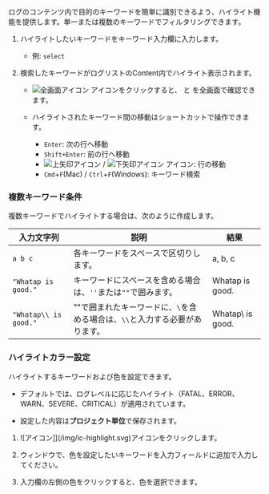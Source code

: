 ログのコンテンツ内で目的のキーワードを簡単に識別できるよう、ハイライト機能を提供します。単一または複数のキーワードでフィルタリングできます。

<InDoc pages="log-lt,aws-log-lt">
<ImgLang img='log-content-search-highlight.png' desc='ログTailコンテンツのハイライト'/>
</InDoc>

1. ハイライトしたいキーワードをキーワード入力欄に入力します。  
    * 例: `select`

1. 検索したキーワードがログリストのContent内でハイライト表示されます。

    * ![全画面アイコン](/img/ic-fullscreen.svg) <Cmdname sid="TLT06869" className="uitext" /> アイコンをクリックすると、<Cmdname sid="log" className="uitext" /> と <Cmdname sid="TTL06444" className="uitext" /> を全画面で確認できます。

    * ハイライトされたキーワード間の移動はショートカットで操作できます。

        * `Enter`: 次の行へ移動  
        * `Shift+Enter`: 前の行へ移動  
        * ![上矢印アイコン](/img/ic-s-up.svg) / ![下矢印アイコン](/img/ic-s-down.svg) アイコン: 行の移動  
        * `Cmd`+`F`(Mac) / `Ctrl`+`F`(Windows): キーワード検索

### 複数キーワード条件

複数キーワードでハイライトする場合は、次のように作成します。

| 入力文字列                 | 説明                                         | 結果               |
| --------------------- | ------------------------------------------ | ---------------- |
| `a b c`               | 各キーワードをスペースで区切りします。                        | a, b, c          |
| `"Whatap is good."`   | キーワードにスペースを含める場合は、`''`または`""`で囲みます。        | Whatap is good.  |
| `"Whatap\\ is good."` | ""で囲まれたキーワードに、`\`を含める場合は、`\\`と入力する必要があります。 | Whatap\ is good. |

### ハイライトカラー設定

ハイライトするキーワードおよび色を設定できます。

- デフォルトでは、ログレベルに応じたハイライト（<span class='logft'>FATAL</span>、<span class='loger'>ERROR</span>、<span class='logwr'>WARN</span>、<span class='logft'>SEVERE</span>、<span class='logft'>CRITICAL</span>）が適用されています。 

- 設定した内容は**プロジェクト単位**で保存されます。 

1. ![アイコン]](/img/ic-highlight.svg)アイコンをクリックします。

2. <Cmdname sid="highlight" className="uitext" /> ウィンドウで、色を設定したいキーワードを入力フィールドに追加で入力してください。

3. 入力欄の左側の色をクリックすると、色を選択できます。
